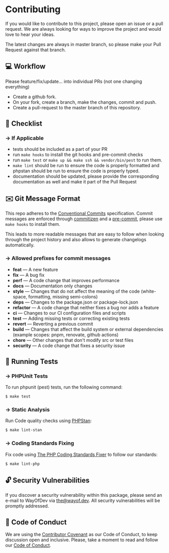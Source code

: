 
# Contributing

If you would like to contribute to this project, please open an issue or a pull request. We are always looking for ways to improve the project and would love to hear your ideas.

The latest changes are always in master branch, so please make your Pull Request against that branch.

## 💻 Workflow

<Callout type="warning">
    Please feature/fix/update... into individual PRs (not one changing everything)
</Callout>

- Create a github fork.
- On your fork, create a branch, make the changes, commit and push.
- Create a pull-request to the master branch of this repository.

## 🧾 Checklist

### → If Applicable

- tests should be included as a part of your PR
- run `make hooks` to install the git hooks and pre-commit checks
- run `make test` or `make up && make ssh && vendor/bin/pest` to run them.
- `make lint` should be run to ensure the code is properly formatted and phpstan should be run to ensure the code is properly typed.
- documentation should be updated, please provide the corresponding documentation as well and make it part of the Pull Request

## ✉️ Git Message Format

This repo adheres to the [Conventional Commits](https://www.conventionalcommits.org/en/v1.0.0/) specification.
Commit messages are enforced through [commitizen](https://github.com/commitizen-tools/commitizen) and a [pre-commit](https://pre-commit.com), please use `make hooks` to install them.

This leads to more readable messages that are easy to follow when looking through the project history and also allows to generate changelogs automatically.

### → Allowed prefixes for commit messages

- **feat** — A new feature
- **fix** — A bug fix
- **perf** — A code change that improves performance
- **docs** — Documentation only changes
- **style** — Changes that do not affect the meaning of the code (white-space, formatting, missing semi-colons)
- **deps** — Changes to the package.json or package-lock.json
- **refactor** — A code change that neither fixes a bug nor adds a feature
- **ci** — Changes to our CI configuration files and scripts
- **test** — Adding missing tests or correcting existing tests
- **revert** — Reverting a previous commit
- **build** — Changes that affect the build system or external dependencies (example scopes: pnpm, renovate, github actions)
- **chore** — Other changes that don't modify src or test files
- **security** — A code change that fixes a security issue

## 🧪 Running Tests

### → PHPUnit Tests

To run phpunit (pest) tests, run the following command:

```bash
$ make test
```

### → Static Analysis

Run Code quality checks using [PHPStan](https://phpstan.org):

```bash
$ make lint-stan
```

### → Coding Standards Fixing

Fix code using [The PHP Coding Standards Fixer](https://github.com/wayofdev/php-cs-fixer-config) to follow our standards:

```bash
$ make lint-php
```

## 🔓 Security Vulnerabilities

If you discover a security vulnerability within this package, please send an e-mail to WayOfDev via the@wayof.dev. All security vulnerabilities will be promptly addressed.

## 🤝 Code of Conduct

We are using the [Contributor Covenant](https://www.contributor-covenant.org/) as our Code of Conduct, to keep discussion open and inclusive. Please, take a moment to read and follow our [Code of Conduct](https://github.com/wayofdev/laravel-cycle-orm-adapter/blob/master/.github/CODE_OF_CONDUCT.md).
